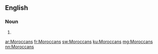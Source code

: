 ==English==

===Noun===
{{head|en|plural}}

# {{plural of|Moroccan|lang=en}}

[[ar:Moroccans]]
[[fr:Moroccans]]
[[sw:Moroccans]]
[[ku:Moroccans]]
[[mg:Moroccans]]
[[nn:Moroccans]]